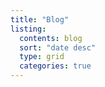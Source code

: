 ---
title: "Blog"
listing:
  contents: blog
  sort: "date desc"
  type: grid
  categories: true
---

